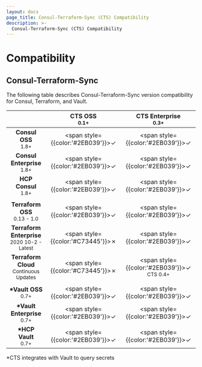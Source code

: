 ```yaml
---
layout: docs
page_title: Consul-Terraform-Sync (CTS) Compatibility 
description: >-
  Consul-Terraform-Sync (CTS) Compatibility
---
```


# Compatibility

## Consul-Terraform-Sync

The following table describes Consul-Terraform-Sync version compatibility for Consul, Terraform, and Vault.

|                                                                                                    | **CTS OSS**<br/><span><sub>0.1+</sub></span> | **CTS Enterprise**<br/><span><sub>0.3+</sub></span> |
| :------------------------------------------------------------------------------------------------: | :---------------------------------------------------------------------: | :----------------------------------------------------------------------------: |
|             **Consul OSS**<br/><span><sub>1.8+</sub></span>             |             <span style={{color:'#2EB039'}}>&check;</span>              |                 <span style={{color:'#2EB039'}}>&check;</span>                 |
|         **Consul Enterprise**<br/><span><sub>1.8+</sub></span>          |             <span style={{color:'#2EB039'}}>&check;</span>              |                 <span style={{color:'#2EB039'}}>&check;</span>                 |
|             **HCP Consul**<br/><span><sub>1.8+</sub></span>             |             <span style={{color:'#2EB039'}}>&check;</span>              |                 <span style={{color:'#2EB039'}}>&check;</span>                 |
|                                                                                                    |
|        **Terraform OSS**<br/><span><sub>0.13 - 1.0</sub></span>        |             <span style={{color:'#2EB039'}}>&check;</span>              |                  <span style={{color:'#2EB039'}}>&check;</span>                 |
| **Terraform Enterprise**<br/><span><sub>2020 10-2 - Latest</sub></span> |            <span style={{color:'#C73445'}}>&cross;</span>              |                  <span style={{color:'#2EB039'}}>&check;</span>                 |
|    **Terraform Cloud**<br/><span><sub>Continuous Updates</sub></span>    |           <span style={{color:'#C73445'}}>&cross;</span>              |                  <span style={{color:'#2EB039'}}>&check;</span><br/><sub>CTS 0.4+</sub>           |
|                                                                                                    |
|            **\*Vault OSS**<br/><span><sub>0.7+</sub></span>             |             <span style={{color:'#2EB039'}}>&check;</span>              |                 <span style={{color:'#2EB039'}}>&check;</span>                 |
|         **\*Vault Enterprise**<br/><span><sub>0.7+</sub></span>         |             <span style={{color:'#2EB039'}}>&check;</span>              |                 <span style={{color:'#2EB039'}}>&check;</span>                 |
|            **\*HCP Vault**<br/><span><sub>0.7+</sub></span>             |             <span style={{color:'#2EB039'}}>&check;</span>              |                 <span style={{color:'#2EB039'}}>&check;</span>                 |

<p>
  <span>
    *CTS integrates with Vault to query secrets
  </span>
</p>